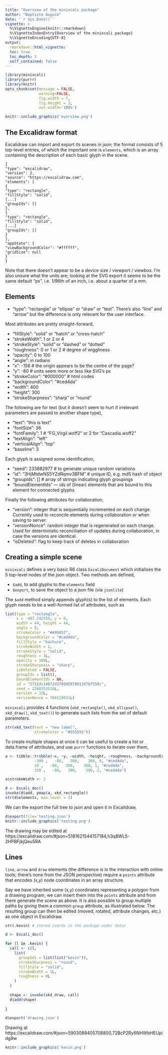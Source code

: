 ```yaml
---
title: "Overview of the minixcali package"
author: "Baptiste Auguié"
date: '`r Sys.Date()`'
vignette: >
  %\VignetteEngine{knitr::rmarkdown}
  %\VignetteIndexEntry{Overview of the minixcali package}
  %\VignetteEncoding{UTF-8}
output:
  rmarkdown::html_vignette:
  toc: true
  toc_depth: 3
  self_contained: false
---
```


```r
library(minixcali)
library(purrr)
library(knitr)
opts_chunk$set(message = FALSE, 
               warning=FALSE,
               fig.width = 7,
               fig.height = 3, 
               out.width='100%')

knitr::include_graphics('overview.png')
```

## The Excalidraw format

Excalidraw can import and export its scenes in json; the format consists of 5 top-level entries, of which the important one is `elements`, which is an array containing the description of each basic glyph in the scene.

```
{
"type": "excalidraw",
"version": 2,
"source": "https://excalidraw.com",
"elements": [
{
"type": "rectangle",
"fillStyle": "solid",
[...]
"groupIds": []
},
{
"type": "rectangle",
"fillStyle": "solid",
[...]
"groupIds": []
}
],
"appState": {
"viewBackgroundColor": "#ffffff",
"gridSize": null
}
}
```

Note that there doesn't appear to be a device size / viewport / viewbox. I'm also unsure what the units are; looking at the SVG export it seems to be the same default "px", i.e. 1/96th of an inch, i.e. about a quarter of a mm.

## Elements

- "type": "rectangle" or "ellipse" or "draw" or "text". There's also "line" and "arrow" but the difference is only relevant for the user interface.

Most attributes are pretty straight-forward,

- "fillStyle": "solid" or "hatch" or "cross-hatch"
- "strokeWidth": 1 or 2 or 4
- "strokeStyle": "solid" or "dashed" or "dotted"
- "roughness": 0 or 1 or 2 # degree of wiggliness
- "opacity": 0 to 100
- "angle": in radians
- "x": -156 # the origin appears to be the centre of the page?
- "y": -80  # units seem more or less like SVG's px
- "strokeColor": "#000000" # html codes
- "backgroundColor": "#ced4da"
- "width": 400 
- "height": 300
- "strokeSharpness": "sharp" or "round"

The following are for text (but it doesn't seem to hurt if irrelevant parameters are passed to another shape type),

- "text": "this is text"
- "fontSize": 36
- "fontFamily": 1 # "FG_Virgil.woff2" or 2 for "Cascadia.woff2" 
- "textAlign": "left"
- "verticalAlign": "top"
- "baseline": 3

Each glyph is assigned some identification,

- "seed": 233882977 # to generate unique random variations
- "id": "3HjMtdwNS5YZdRqmv3BFM" # unique ID, e.g. md5 hash of object
- "groupIds": [] # array of strings indicating glyph groupings
- "boundElementIds" — ids of (linear) elements that are bound to this element for connected glyphs

Finally the following attributes for collaboration,

- "version": integer that is sequentially incremented on each change. Currently used to reconcile elements during collaboration or when saving to server.
- "versionNonce": random integer that is regenerated on each change. Used for deterministic reconciliation of updates during collaboration, in case the versions are identical.
- "isDeleted": flag to keep track of deletes in collaboration

## Creating a simple scene

`minixcali` defines a very basic R6 class `ExcaliDocument` which initialises the 5 top-level nodes of the json object. Two methods are defined,

- `$add`, to add glyphs to the `elements` field
- `$export`, to save the object to a json file (via `jsonlite`)

The `$add` method simply appends glyph(s) to the list of elements. Each glyph needs to be a well-formed list of attributes, such as 

```r
list(type = "rectangle", 
     x = -407.242554, y = 0, 
     width = 44, height = 44, 
     angle = 0, 
     strokeColor = "#495057", 
     backgroundColor = "#ced4da", 
     fillStyle = "hachure", 
     strokeWidth = 1, 
     strokeStyle = "solid", 
     roughness = 1L, 
     opacity = 100L, 
     strokeSharpness = "sharp", 
     isDeleted = FALSE, 
     groupIds = list(), 
     boundElementIds = NA, 
     id = "2732dc14872d3709d5978813d7bf550c", 
     seed = 1260353516L, 
     version = 32L, 
     versionNonce = 784119031L)
```

`minixcali` provides 4 functions (`xkd_rectangle()`, `xkd_ellipse()`, `xkd_draw()`, `xkd_text()`) to generate such lists from the set of default parameters.


```r
str(xkd_text(text = "new label", 
             strokeColor = "#555555"))
```


To create multiple shapes at once it can be useful to create a list or data.frame of attributes, and use `purrr` functions to iterate over them,

```r
a <- tibble::tribble(~x, ~y, ~width, ~height, ~roughness, ~backgroundColor,
             -300 ,   -80,   300,    300, 0, "#ced4da",
             10 ,   -80,   300,    300, 1, "#ced4da",
             320 ,   -80,   300,    300, 2, "#ced4da")

a$strokeWidth <- 2

d <- Excali_doc()
invoke(d$add, pmap(a, xkd_rectangle))
str(d$elements, max.level = 1)
```

We can the export the full tree to json and open it in Excalidraw,

```r
d$export(file='testing.json')
knitr::include_graphics('testing.png')
```

The drawing may be edited at https://excalidraw.com/#json=5181621544157184,h3q8WL5-2HPBFjkjQeu5RA

## Lines 

`line`, `arrow` and `draw` elements (the difference is in the interaction with online tools; there's none from the JSON perspective) require a `points` attribute that encodes (x,y) node coordinates in an array structure. 

Say we have inherited some (x,y) coordinates representing a polygon from a drawing program; we can insert them into the `points` attribute and from there generate the scene as above. It is also possible to group multiple paths by giving them a common `group` attribute, as illustrated below. The resulting group can then be edited (moved, rotated, attribute changes, etc.) as one object in Excalidraw.

```r
str(.kevin) # stored coords in the package under data/

d <- Excali_doc()

for (l in .kevin) {
  call <- c(l,
    list(
      groupIds = list(list("kevin")),
      strokeSharpness = "round",
      fillStyle = "solid",
      strokeWidth = 1L,
      roughness = 0L
    )
  )
  
  shape <- invoke(xkd_draw, call)
  d$add(shape)
  
}

d$export('drawing.json')
```

Drawing at https://excalidraw.com/#json=5903088405708800,72BcP2Ry6NHWbHEUpidg9w

```r
knitr::include_graphics('kevin.png')
```


